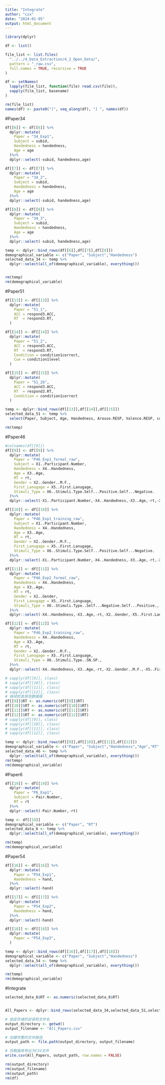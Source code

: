 ```yaml
---
title: "Integrate"
author: "czx"
date: "2024-01-05"
output: html_document
---
```

```r
library(dplyr)
```

```r
df <- list()
```

```r
file_list <- list.files(
  "../../4_Data_Extraction/4_2_Open_Data/", 
  pattern = "_raw.csv", 
  full.names = TRUE, recursive = TRUE
)

df <- setNames(
  lapply(file_list, function(file) read.csv(file)),
  sapply(file_list, basename)
)

rm(file_list)
names(df) <- paste0("[", seq_along(df), "] ", names(df))
```

#Paper34

```r
df[[6]] <- df[[6]] %>%
  dplyr::mutate(
    Paper = "34_Exp1",
    Subject = subid,
    Handedness = handedness,
    Age = age
  )%>%
  dplyr::select(-subid, handedness,age)
```

```r
df[[7]] <- df[[7]] %>%
  dplyr::mutate(
    Paper = "34_2",
    Subject = subid,
    Handedness = handedness,
    Age = age
  )%>%
  dplyr::select(-subid, handedness,age)
```

```r
df[[8]] <- df[[8]] %>%
  dplyr::mutate(
    Paper = "34_3",
    Subject = subid,
    Handedness = handedness,
    Age = age
  )%>%
  dplyr::select(-subid, handedness,age)
```

```r
temp <- dplyr::bind_rows(df[[6]],df[[7]],df[[8]])
demographical_variable <- c("Paper", "Subject","Handedness")
selected_data_34 <- temp %>%
  dplyr::select(all_of(demographical_variable), everything())


rm(temp)
rm(demographical_variable)
```

#Paper51

```r
df[[13]] <- df[[13]] %>%
  dplyr::mutate(
    Paper = "51_1",
    ACC = respond3.ACC,
    RT  = respond3.RT,
  )
```

```r
df[[14]] <- df[[14]] %>%
  dplyr::mutate(
    Paper = "51_2",
    ACC = respond3.ACC,
    RT  = respond3.RT,
    Condition = condition1correct,
    Cue = condition1level
  )
```

```r
df[[15]] <- df[[15]] %>%
  dplyr::mutate(
    Paper = "51_2b",
    ACC = respond3.ACC,
    RT  = respond3.RT,
    Condition = condition1correct
  )
```

```r
temp <- dplyr::bind_rows(df[[13]],df[[14]],df[[15]])
selected_data_51 <- temp %>% 
  select(Paper, Subject, Age, Handedness, Arouse.RESP, Valence.RESP, condition, Cue, ACC, RT)

rm(temp)
```

#Paper46

```r
#colnames(df[[9]])
df[[9]] <- df[[9]] %>%
  dplyr::mutate(
    Paper = "P46_Exp1_formal_raw",
    Subject = X1..Participant.Number,
    Handedness = X4..Handedness,
    Age = X3..Age,
    RT = rt,
    Gender = X2..Gender..M.F.,
    First_Lanugage = X5..First.Lanugage,
    Stimuli_Type = X6..Stimuli.Type.Self...Positive.Self...Negative.
  )%>%
  dplyr::select(-X1..Participant.Number,-X4..Handedness,-X3..Age,-rt,-X2..Gender..M.F.,-X5..First.Lanugage,-X6..Stimuli.Type.Self...Positive.Self...Negative.)

```

```r
df[[10]] <- df[[10]] %>%
  dplyr::mutate(
    Paper = "P46_Exp1_training_raw",
    Subject = X1..Participant.Number,
    Handedness = X4..Handedness,
    Age = X3..Age,
    RT = rt,
    Gender = X2..Gender..M.F.,
    First_Lanugage = X5..First.Lanugage,
    Stimuli_Type = X6..Stimuli.Type.Self...Positive.Self...Negative.
  )%>%
  dplyr::select(-X1..Participant.Number,-X4..Handedness,-X3..Age,-rt,-X2..Gender..M.F.,-X5..First.Lanugage,-X6..Stimuli.Type.Self...Positive.Self...Negative.)

```

```r
df[[11]] <- df[[11]] %>%
  dplyr::mutate(
    Paper = "P46_Exp2_formal_raw",
    Handedness = X4..Handedness,
    Age = X3..Age,
    RT = rt,
    Gender = X2..Gender,
    First_Lanugage = X5..First.Language,
    Stimuli_Type = X6..Stimuli.Type..Self...Negative.Self...Positive.,
  )%>%
  dplyr::select(-X4..Handedness,-X3..Age,-rt,-X2..Gender,-X5..First.Language,-X6..Stimuli.Type..Self...Negative.Self...Positive.)
```

```r
df[[12]] <- df[[12]] %>%
  dplyr::mutate(
    Paper = "P46_Exp2_training_raw",
    Handedness = X4..Handedness,
    Age = X3..Age,
    RT = rt,
    Gender = X2..Gender..M.F.,
    First_Lanugage = X5..First.Language,
    Stimuli_Type = X6..Stimuli.Type..SN.SP.,
  )%>%
  dplyr::select(-X4..Handedness,-X3..Age,-rt,-X2..Gender..M.F.,-X5..First.Language,-X6..Stimuli.Type..SN.SP.)
```

```r

# sapply(df[[9]], class)
# sapply(df[[10]], class)
# sapply(df[[11]], class)
# sapply(df[[12]], class)
# 继续检查其他数据框
df[[9]]$RT <- as.numeric(df[[9]]$RT)
df[[10]]$RT <- as.numeric(df[[10]]$RT)
df[[11]]$RT <- as.numeric(df[[11]]$RT)
df[[12]]$RT <- as.numeric(df[[12]]$RT)
# sapply(df[[9]], class)
# sapply(df[[10]], class)
# sapply(df[[11]], class)
# sapply(df[[12]], class)

```

```r
temp <- dplyr::bind_rows(df[[9]],df[[10]],df[[11]],df[[12]])
demographical_variable <- c("Paper", "Subject","Handedness","Age","RT","Gender","First_Lanugage","Stimuli_Type")
selected_data_46 <- temp %>%
  dplyr::select(all_of(demographical_variable), everything())
rm(temp)
rm(demographical_variable)
```

#Paper6

```r
df[[19]] <- df[[19]] %>%
  dplyr::mutate(
    Paper = "P6_Exp1",
    Subject = Pair.Number,
    RT = rt
  )%>%
  dplyr::select(-Pair.Number,-rt)
```

```r
temp <- df[[19]]
demographical_variable <- c("Paper", "RT")
selected_data_6 <- temp %>%
  dplyr::select(all_of(demographical_variable), everything())

rm(temp)
rm(demographical_variable)
```   

#Paper54

```r
df[[16]] <- df[[16]] %>%
  dplyr::mutate(
    Paper = "P54_Exp1",
    Handedness = hand,
  )%>%
  dplyr::select(-hand)
```

```r
df[[17]] <- df[[17]] %>%
  dplyr::mutate(
    Paper = "P54_Exp2",
    Handedness = hand,
  )%>%
  dplyr::select(-hand)
```

```r
df[[18]] <- df[[18]] %>%
  dplyr::mutate(
    Paper = "P54_Exp3",
  )
```

```r
temp <- dplyr::bind_rows(df[[16]],df[[17]],df[[18]])
demographical_variable <- c("Paper", "Subject","Handedness")
selected_data_54 <- temp %>%
  dplyr::select(all_of(demographical_variable), everything())

rm(temp)
rm(demographical_variable)
```
#Integrate

```r
selected_data_6$RT <- as.numeric(selected_data_6$RT)


All_Papers <- dplyr::bind_rows(selected_data_34,selected_data_51,selected_data_46,selected_data_54,selected_data_6)
```

```r
# 指定存储的目录和文件名
output_directory <- getwd()
output_filename <- "All_Papers.csv"

# 创建完整的文件路径
output_path <- file.path(output_directory, output_filename)

# 将数据库导出为CSV文件
write.csv(All_Papers, output_path, row.names = FALSE)

rm(output_directory)
rm(output_filename)
rm(output_path)
rm(df)
```

